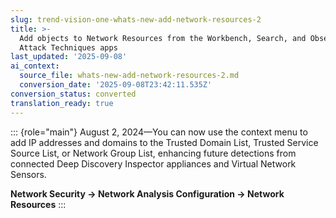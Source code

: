```yaml
---
slug: trend-vision-one-whats-new-add-network-resources-2
title: >-
  Add objects to Network Resources from the Workbench, Search, and Observed
  Attack Techniques apps
last_updated: '2025-09-08'
ai_context:
  source_file: whats-new-add-network-resources-2.md
  conversion_date: '2025-09-08T23:42:11.535Z'
conversion_status: converted
translation_ready: true
---
```


::: {role="main"}
August 2, 2024—You can now use the context menu to add IP addresses and domains to the Trusted Domain List, Trusted Service Source List, or Network Group List, enhancing future detections from connected Deep Discovery Inspector appliances and Virtual Network Sensors.

**Network Security → Network Analysis Configuration → Network Resources**
:::
